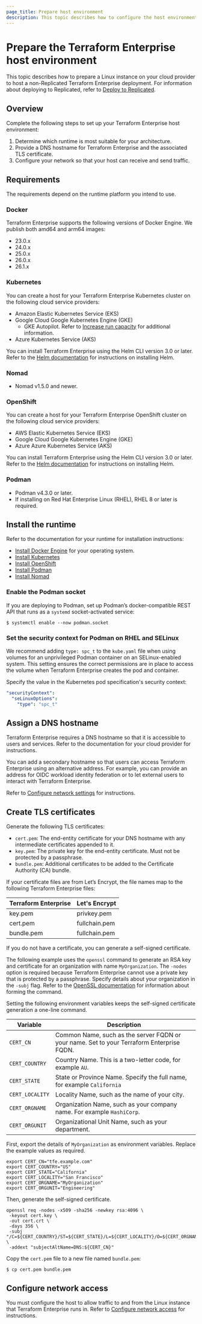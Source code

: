 ```yaml
---
page_title: Prepare host environment
description: This topic describes how to configure the host environment for running Terraform Enterprise.
---
```


# Prepare the Terraform Enterprise host environment

This topic describes how to prepare a Linux instance on your cloud provider to host a non-Replicated Terraform Enterprise deployment. For information about deploying to Replicated, refer to [Deploy to Replicated](/terraform/enterprise/deploy/replicated).

## Overview

Complete the following steps to set up your Terraform Enterprise host environment:

1. Determine which runtime is most suitable for your architecture.
1. Provide a DNS hostname for Terraform Enterprise and the associated TLS certificate.
1. Configure your network so that your host can receive and send traffic.

## Requirements

The requirements depend on the runtime platform you intend to use.

### Docker

Terraform Enterprise supports the following versions of Docker Engine. We publish both amd64 and arm64 images:

- 23.0.x
- 24.0.x
- 25.0.x
- 26.0.x
- 26.1.x

### Kubernetes

You can create a host for your Terraform Enterprise Kubernetes cluster on the following cloud service providers:

- Amazon Elastic Kubernetes Service (EKS)
- Google Cloud Google Kubernetes Engine (GKE)
  - GKE Autopilot. Refer to [Increase run capacity](/terraform/enterprise/deploy/kubernetes/scale/run-capacity) for additional information.
- Azure Kubernetes Service (AKS)


You can install Terraform Enterprise using the Helm CLI version 3.0 or later. Refer to the [Helm documentation](https://helm.sh/docs/intro/install/) for instructions on installing Helm.

### Nomad

- Nomad v1.5.0 and newer.

### OpenShift

You can create a host for your Terraform Enterprise OpenShift cluster on the following cloud service providers:

- AWS Elastic Kubernetes Service (EKS)
- Google Cloud Google Kubernetes Engine (GKE)
- Azure Azure Kubernetes Service (AKS)

You can install Terraform Enterprise using the Helm CLI version 3.0 or later. Refer to the [Helm documentation](https://helm.sh/docs/intro/install/) for instructions on installing Helm.

### Podman

- Podman v4.3.0 or later.
- If installing on Red Hat Enterprise Linux (RHEL), RHEL 8 or later is required.

## Install the runtime

Refer to the documentation for your runtime for installation instructions:

- [Install Docker Engine](https://docs.docker.com/engine/install/) for your operating system.
- [Install Kubernetes](https://kubernetes.io/docs/tasks/tools/)
- [Install OpenShift](https://docs.openshift.com/container-platform/latest/installing/overview/index.html)
- [Install Podman](https://podman.io/docs/installation)
- [Install Nomad](/nomad/install)

### Enable the Podman socket

If you are deploying to Podman, set up Podman’s docker-compatible REST API that runs as a `systemd` socket-activated service:

```shell-session
$ systemctl enable --now podman.socket
```

### Set the security context for Podman on RHEL and SELinux

We recommend adding `type: spc_t` to the `kube.yaml` file when using volumes for an unprivileged Podman container on an SELinux-enabled system. This setting ensures the correct permissions are in place to access the volume when Terraform Enterprise creates the pod and container.

Specify the value in the Kubernetes pod specification's security context:

```yaml
"securityContext":
  "seLinuxOptions":
    "type": "spc_t"
```

## Assign a DNS hostname

Terraform Enterprise requires a DNS hostname so that it is accessible to users and services. Refer to the documentation for your cloud provider for instructions.

You can add a secondary hostname so that users can access Terraform Enterprise using an alternative address. For example, you can provide an address for OIDC workload identity federation or to let external users to interact with Terraform Enterprise. 

Refer to [Configure network settings](/terraform/enterprise/deploy/configuration/network) for instructions.  

## Create TLS certificates

Generate the following TLS certificates:

- `cert.pem`: The end-entity certificate for your DNS hostname with any intermediate certificates appended to it.
- `key.pem`: The private key for the end-entity certificate. Must not be protected by a passphrase.
- `bundle.pem`: Additional certificates to be added to the Certificate Authority (CA) bundle.

If your certificate files are from Let’s Encrypt, the file names map to the following Terraform Enterprise files:

| Terraform Enterprise | Let's Encrypt |
| ---   | ---   |
| key.pem | privkey.pem |
| cert.pem | fullchain.pem |
| bundle.pem | fullchain.pem |

If you do not have a certificate, you can generate a self-signed certificate. 

The following example uses the `openssl` command to generate an RSA key and certificate for an organization with name `MyOrganization`.  The `-nodes` option is required because Terraform Enterprise cannot use a private key that is protected by a passphrase. Specify details about your organization in the `-subj` flag. Refer to the [OpenSSL documentation](https://docs.openssl.org/master/man1/openssl-req/) for information about forming the command. 

Setting the following environment variables keeps the self-signed certificate generation a one-line command.

|Variable | Description |
| --- |--- |
|`CERT_CN`| Common Name, such as the server FQDN or your name. Set to your Terraform Enterprise FQDN. |
|`CERT_COUNTRY`| Country Name. This is a two-letter code, for example `AU`. |
|`CERT_STATE`|State or Province Name. Specify the full name, for example `California` |
|`CERT_LOCALITY`| Locality Name, such as the name of your city. |
|`CERT_ORGNAME`| Organization Name, such as your company name. For example `HashiCorp`. |
|`CERT_ORGUNIT`| Organizational Unit Name, such as your department. ||

First, export the details of `MyOrganization` as environment variables. Replace the example values as required.

```shell-session
export CERT_CN="tfe.example.com"
export CERT_COUNTRY="US"
export CERT_STATE="California"
export CERT_LOCALITY="San Francisco"
export CERT_ORGNAME="MyOrganization"
export CERT_ORGUNIT="Engineering"
```

Then, generate the self-signed certificate.

```shell-session
openssl req -nodes -x509 -sha256 -newkey rsa:4096 \
 -keyout cert.key \
 -out cert.crt \
 -days 356 \
 -subj "/C=${CERT_COUNTRY}/ST=${CERT_STATE}/L=${CERT_LOCALITY}/O=${CERT_ORGNAME}/OU=${CERT_ORGUNIT}/CN=${CERT_CN}" \
 -addext "subjectAltName=DNS:${CERT_CN}"
```

Copy the `cert.pem` file to a new file named `bundle.pem`:

```shell-session
$ cp cert.pem bundle.pem
```

## Configure network access
You must configure the host to allow traffic to and from the Linux instance that Terraform Enterprise runs in. Refer to [Configure network access](/terraform/enterprise/deploy/configuration/network) for instructions. 
